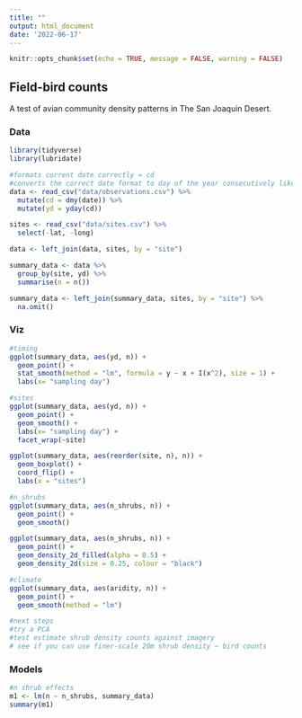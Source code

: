 ```yaml
---
title: ""
output: html_document
date: '2022-06-17'
---
```


```r
knitr::opts_chunk$set(echo = TRUE, message = FALSE, warning = FALSE)
```

## Field-bird counts  
A test of avian community density patterns in The San Joaquin Desert.  


### Data  

```r
library(tidyverse)
library(lubridate)

#formats current date correctly = cd
#converts the correct date format to day of the year consecutively like Julien
data <- read_csv("data/observations.csv") %>%
  mutate(cd = dmy(date)) %>% 
  mutate(yd = yday(cd))

sites <- read_csv("data/sites.csv") %>% 
  select(-lat, -long)

data <- left_join(data, sites, by = "site")

summary_data <- data %>% 
  group_by(site, yd) %>% 
  summarise(n = n()) 

summary_data <- left_join(summary_data, sites, by = "site") %>% 
  na.omit()

```

### Viz  
```r
#timing
ggplot(summary_data, aes(yd, n)) +
  geom_point() +
  stat_smooth(method = "lm", formula = y ~ x + I(x^2), size = 1) +
  labs(x= "sampling day")

#sites
ggplot(summary_data, aes(yd, n)) +
  geom_point() +
  geom_smooth() +
  labs(x= "sampling day") +
  facet_wrap(~site)

ggplot(summary_data, aes(reorder(site, n), n)) +
  geom_boxplot() +
  coord_flip() +
  labs(x = "sites")

#n_shrubs
ggplot(summary_data, aes(n_shrubs, n)) +
  geom_point() +
  geom_smooth()

ggplot(summary_data, aes(n_shrubs, n)) +
  geom_point() +
  geom_density_2d_filled(alpha = 0.5) +
  geom_density_2d(size = 0.25, colour = "black")

#climate
ggplot(summary_data, aes(aridity, n)) +
  geom_point() +
  geom_smooth(method = "lm")

#next steps
#try a PCA
#test estimate shrub density counts against imagery
# see if you can use finer-scale 20m shrub density ~ bird counts

```


### Models  
```r
#n shrub effects
m1 <- lm(n ~ n_shrubs, summary_data)
summary(m1)
```


